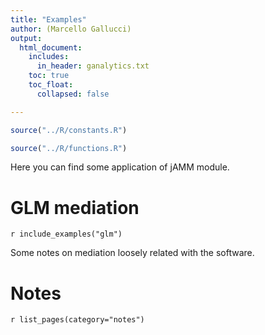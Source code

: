 ```yaml
---
title: "Examples"
author: (Marcello Gallucci)
output: 
  html_document:
    includes:
      in_header: ganalytics.txt
    toc: true
    toc_float:
      collapsed: false

---
```



```r
source("../R/constants.R")

source("../R/functions.R")
```


Here you can find some application of jAMM module.

# GLM mediation

`r include_examples("glm")`

Some notes on mediation loosely related with the software.


#  Notes

`r list_pages(category="notes")`



